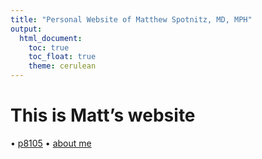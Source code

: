 ```yaml
---
title: "Personal Website of Matthew Spotnitz, MD, MPH"
output: 
  html_document:
    toc: true
    toc_float: true
    theme: cerulean
---
```


# This is Matt's website

• [p8105](https://www.p8105.com) 
• [about me](about.html)